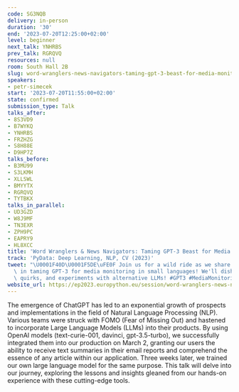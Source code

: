 ```yaml
---
code: SG3NQB
delivery: in-person
duration: '30'
end: '2023-07-20T12:25:00+02:00'
level: beginner
next_talk: YNHRBS
prev_talk: RGRQVQ
resources: null
room: South Hall 2B
slug: word-wranglers-news-navigators-taming-gpt-3-beast-for-media-monitoring
speakers:
- petr-simecek
start: '2023-07-20T11:55:00+02:00'
state: confirmed
submission_type: Talk
talks_after:
- 8S3VD9
- B7WYKQ
- YNHRBS
- FRZHZG
- S8H88E
- D9HP7Z
talks_before:
- B3MU99
- S3LKMH
- XLLSWL
- BMYYTX
- RGRQVQ
- TYTBKX
talks_in_parallel:
- UD3GZD
- W8J9MF
- TN3EXR
- ZPH9PC
- EAPRY9
- HL8XCC
title: 'Word Wranglers & News Navigators: Taming GPT-3 Beast for Media Monitoring'
track: 'PyData: Deep Learning, NLP, CV (2023)'
tweet: "\U0001F40D\U0001F5DE\uFE0F Join us for a wild ride as we share our adventures\
  \ in taming GPT-3 for media monitoring in small languages! We'll dish about challenges,\
  \ quirks, and experiments with alternative LLMs! #GPT3 #MediaMonitoring"
website_url: https://ep2023.europython.eu/session/word-wranglers-news-navigators-taming-gpt-3-beast-for-media-monitoring
---
```


The emergence of ChatGPT has led to an exponential growth of prospects and implementations in the field of Natural Language Processing (NLP). Various teams were struck with FOMO (Fear of Missing Out) and hastened to incorporate Large Language Models (LLMs) into their products. By using OpenAI models (text-curie-001, davinci, gpt-3.5-turbo), we successfully integrated them into our production on March 2, granting our users the ability to receive text summaries in their email reports and comprehend the essence of any article within our application. Three weeks later, we trained our own large language model for the same purpose. This talk will delve into our journey, exploring the lessons and insights gleaned from our hands-on experience with these cutting-edge tools.